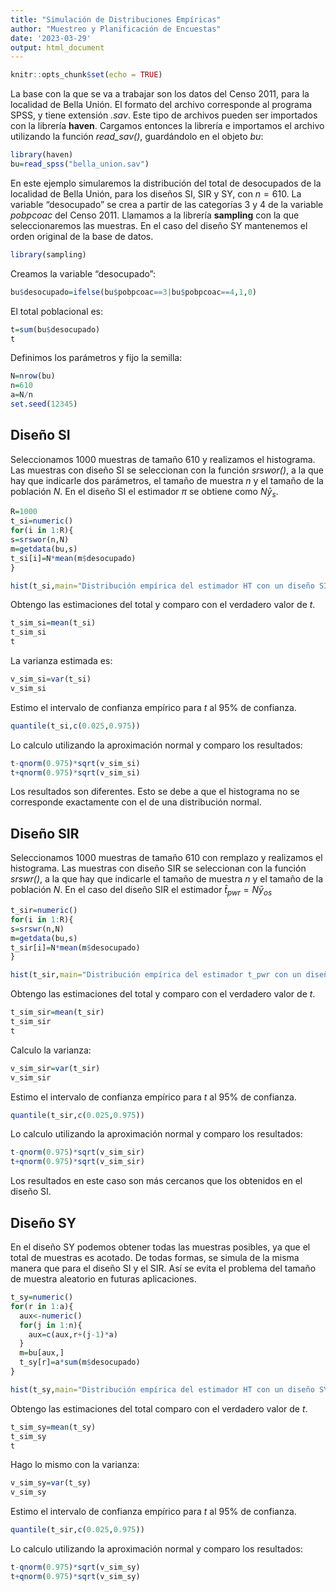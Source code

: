 ---
title: "Simulación de Distribuciones Empíricas"
author: "Muestreo y Planificación de Encuestas"
date: '2023-03-29'
output: html_document
---

```{r setup, include=FALSE}
knitr::opts_chunk$set(echo = TRUE)
```

La base con la que se va a trabajar son los datos del Censo 2011, para la localidad de Bella Unión. El formato del archivo corresponde al programa SPSS, y tiene extensión *.sav*. Este tipo de archivos pueden ser importados con la librería **haven**. Cargamos entonces la librería e importamos el archivo utilizando la función *read_sav()*, guardándolo en el objeto *bu*:

```{r }
library(haven)
bu=read_spss("bella_union.sav")

```
En este ejemplo simularemos la distribución del total de desocupados de la localidad de Bella Unión, para los diseños SI, SIR y SY, con $n=610$. La variable "desocupado" se crea a partir de las categorías 3 y 4 de la variable *pobpcoac* del Censo 2011. Llamamos a la librería **sampling** con la que seleccionaremos las muestras. En el caso del diseño SY mantenemos el orden original de la base de datos.


```{r }
library(sampling)
```
Creamos la variable "desocupado":

```{r }
bu$desocupado=ifelse(bu$pobpcoac==3|bu$pobpcoac==4,1,0)
```
El total poblacional es:

```{r }
t=sum(bu$desocupado)  
t
```
Definimos los parámetros y fijo la semilla:


```{r}
N=nrow(bu)
n=610
a=N/n
set.seed(12345)
```

## Diseño SI

Seleccionamos 1000 muestras de tamaño 610 y realizamos el histograma. Las muestras con diseño SI se seleccionan con la función *srswor()*, a la que hay que indicarle dos parámetros, el tamaño de muestra $n$ y el tamaño de la población $N$. En el diseño SI el estimador $\pi$ se obtiene como $N\bar{y}_s$.

```{r}
R=1000
t_si=numeric()
for(i in 1:R){
s=srswor(n,N)  
m=getdata(bu,s)
t_si[i]=N*mean(m$desocupado)
}

hist(t_si,main="Distribución empírica del estimador HT con un diseño SI")

```

Obtengo las estimaciones del total y comparo con el verdadero valor de $t$.

```{r }
t_sim_si=mean(t_si)
t_sim_si
t
```
La varianza estimada es:
```{r }
v_sim_si=var(t_si)
v_sim_si
```

Estimo el intervalo de confianza empírico para $t$ al 95% de confianza.

```{r }
quantile(t_si,c(0.025,0.975))
```
Lo calculo utilizando la aproximación normal y comparo los resultados:

```{r }
t-qnorm(0.975)*sqrt(v_sim_si)
t+qnorm(0.975)*sqrt(v_sim_si)
```
Los resultados son diferentes. Esto se debe a que el histograma no se corresponde exactamente con el de una distribución normal.

## Diseño SIR

Seleccionamos 1000 muestras de tamaño 610 con remplazo y realizamos el histograma. Las muestras con diseño SIR se seleccionan con la función *srswr()*, a la que hay que indicarle el tamaño de muestra $n$ y el tamaño de la población $N$. En el caso del diseño SIR el estimador $\hat{t}_{pwr}=N\bar{y}_{os}$

```{r}
t_sir=numeric()
for(i in 1:R){
s=srswr(n,N)  
m=getdata(bu,s)
t_sir[i]=N*mean(m$desocupado)
}

hist(t_sir,main="Distribución empírica del estimador t_pwr con un diseño SIR")

```

Obtengo las estimaciones del total y comparo con el verdadero valor de $t$.

```{r }
t_sim_sir=mean(t_sir)
t_sim_sir
t
```
Calculo la varianza:
```{r }
v_sim_sir=var(t_sir)
v_sim_sir
```

Estimo el intervalo de confianza empírico para $t$ al 95% de confianza.

```{r }
quantile(t_sir,c(0.025,0.975))
```
Lo calculo utilizando la aproximación normal y comparo los resultados:

```{r }
t-qnorm(0.975)*sqrt(v_sim_sir)
t+qnorm(0.975)*sqrt(v_sim_sir)
```
Los resultados en este caso son más cercanos que los obtenidos en el diseño SI.

## Diseño SY

En el diseño SY podemos obtener todas las muestras posibles, ya que el total de muestras es acotado. De todas formas, se simula de la misma manera que para el diseño SI y el SIR. Así se evita el problema del tamaño de muestra aleatorio en futuras aplicaciones.

```{r}
t_sy=numeric()
for(r in 1:a){
  aux<-numeric()
  for(j in 1:n){
    aux=c(aux,r+(j-1)*a)
  }
  m=bu[aux,]
  t_sy[r]=a*sum(m$desocupado)
}

hist(t_sy,main="Distribución empírica del estimador HT con un diseño SY")

```

Obtengo las estimaciones del total comparo con el verdadero valor de $t$.

```{r }
t_sim_sy=mean(t_sy)
t_sim_sy
t
```
Hago lo mismo con la varianza:
```{r }
v_sim_sy=var(t_sy)
v_sim_sy
```

Estimo el intervalo de confianza empírico para $t$ al 95% de confianza.

```{r }
quantile(t_sir,c(0.025,0.975))
```
Lo calculo utilizando la aproximación normal y comparo los resultados:

```{r }
t-qnorm(0.975)*sqrt(v_sim_sy)
t+qnorm(0.975)*sqrt(v_sim_sy)
```
